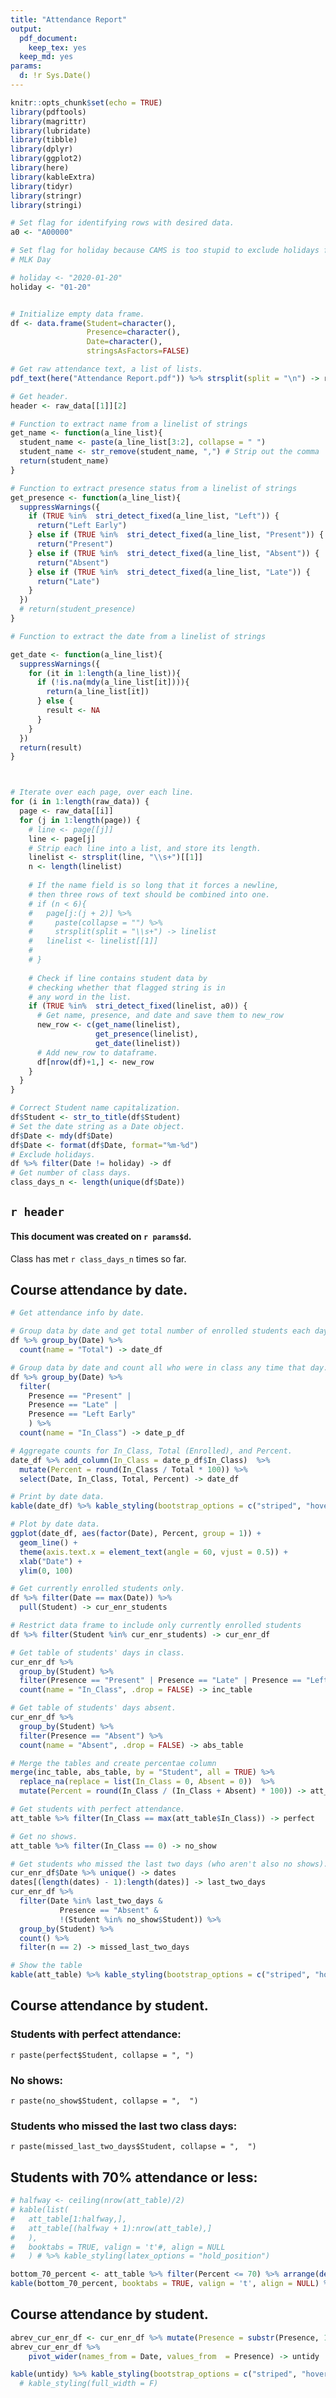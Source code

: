 ```yaml
---
title: "Attendance Report"
output:
  pdf_document: 
    keep_tex: yes
  keep_md: yes
params:
  d: !r Sys.Date()
---
```


```r
knitr::opts_chunk$set(echo = TRUE)
library(pdftools)
library(magrittr)
library(lubridate)
library(tibble)
library(dplyr)
library(ggplot2)
library(here)
library(kableExtra)
library(tidyr)
library(stringr)
library(stringi)

# Set flag for identifying rows with desired data.
a0 <- "A00000"

# Set flag for holiday because CAMS is too stupid to exclude holidays from reports.
# MLK Day

# holiday <- "2020-01-20"
holiday <- "01-20"


# Initialize empty data frame.
df <- data.frame(Student=character(), 
                 Presence=character(), 
                 Date=character(), 
                 stringsAsFactors=FALSE) 

# Get raw attendance text, a list of lists.
pdf_text(here("Attendance Report.pdf")) %>% strsplit(split = "\n") -> raw_data

# Get header.
header <- raw_data[[1]][2]

# Function to extract name from a linelist of strings
get_name <- function(a_line_list){
  student_name <- paste(a_line_list[3:2], collapse = " ")
  student_name <- str_remove(student_name, ",") # Strip out the comma
  return(student_name)
}

# Function to extract presence status from a linelist of strings
get_presence <- function(a_line_list){
  suppressWarnings({
    if (TRUE %in%  stri_detect_fixed(a_line_list, "Left")) {
      return("Left Early")
    } else if (TRUE %in%  stri_detect_fixed(a_line_list, "Present")) {
      return("Present")
    } else if (TRUE %in%  stri_detect_fixed(a_line_list, "Absent")) {
      return("Absent")
    } else if (TRUE %in%  stri_detect_fixed(a_line_list, "Late")) {
      return("Late")
    }
  })
  # return(student_presence)
}

# Function to extract the date from a linelist of strings

get_date <- function(a_line_list){
  suppressWarnings({
    for (it in 1:length(a_line_list)){
      if (!is.na(mdy(a_line_list[it]))){
        return(a_line_list[it])
      } else {
        result <- NA
      }
    }
  })
  return(result)
}



# Iterate over each page, over each line.
for (i in 1:length(raw_data)) {
  page <- raw_data[[i]]
  for (j in 1:length(page)) {
    # line <- page[[j]]
    line <- page[j]
    # Strip each line into a list, and store its length.
    linelist <- strsplit(line, "\\s+")[[1]]
    n <- length(linelist)
    
    # If the name field is so long that it forces a newline, 
    # then three rows of text should be combined into one.
    # if (n < 6){
    #   page[j:(j + 2)] %>%
    #     paste(collapse = "") %>% 
    #     strsplit(split = "\\s+") -> linelist
    #   linelist <- linelist[[1]]
    # 
    # }
    
    # Check if line contains student data by
    # checking whether that flagged string is in
    # any word in the list.
    if (TRUE %in%  stri_detect_fixed(linelist, a0)) {
      # Get name, presence, and date and save them to new_row
      new_row <- c(get_name(linelist), 
                   get_presence(linelist), 
                   get_date(linelist))
      # Add new_row to dataframe.
      df[nrow(df)+1,] <- new_row
    }
  }
}

# Correct Student name capitalization.
df$Student <- str_to_title(df$Student)
# Set the date string as a Date object.
df$Date <- mdy(df$Date)
df$Date <- format(df$Date, format="%m-%d")
# Exclude holidays.
df %>% filter(Date != holiday) -> df
# Get number of class days.
class_days_n <- length(unique(df$Date))
```

## `r header`

#### This document was created on `r params$d`.

Class has met `r class_days_n` times so far. 

## Course attendance by date.

```r
# Get attendance info by date.

# Group data by date and get total number of enrolled students each day.
df %>% group_by(Date) %>% 
  count(name = "Total") -> date_df

# Group data by date and count all who were in class any time that day.
df %>% group_by(Date) %>% 
  filter(
    Presence == "Present" | 
    Presence == "Late" | 
    Presence == "Left Early"
    ) %>% 
  count(name = "In_Class") -> date_p_df

# Aggregate counts for In_Class, Total (Enrolled), and Percent.
date_df %>% add_column(In_Class = date_p_df$In_Class)  %>% 
  mutate(Percent = round(In_Class / Total * 100)) %>% 
  select(Date, In_Class, Total, Percent) -> date_df

# Print by date data.
kable(date_df) %>% kable_styling(bootstrap_options = c("striped", "hover", "condensed", "responsive"))

# Plot by date data.
ggplot(date_df, aes(factor(Date), Percent, group = 1)) +
  geom_line() +
  theme(axis.text.x = element_text(angle = 60, vjust = 0.5)) +
  xlab("Date") +
  ylim(0, 100)
```


```r
# Get currently enrolled students only.
df %>% filter(Date == max(Date)) %>% 
  pull(Student) -> cur_enr_students

# Restrict data frame to include only currently enrolled students
df %>% filter(Student %in% cur_enr_students) -> cur_enr_df

# Get table of students' days in class.
cur_enr_df %>% 
  group_by(Student) %>% 
  filter(Presence == "Present" | Presence == "Late" | Presence == "Left Early") %>% 
  count(name = "In_Class", .drop = FALSE) -> inc_table

# Get table of students' days absent.
cur_enr_df %>%
  group_by(Student) %>%
  filter(Presence == "Absent") %>%
  count(name = "Absent", .drop = FALSE) -> abs_table

# Merge the tables and create percentae column
merge(inc_table, abs_table, by = "Student", all = TRUE) %>% 
  replace_na(replace = list(In_Class = 0, Absent = 0))  %>% 
  mutate(Percent = round(In_Class / (In_Class + Absent) * 100)) -> att_table

# Get students with perfect attendance.
att_table %>% filter(In_Class == max(att_table$In_Class)) -> perfect

# Get no shows.
att_table %>% filter(In_Class == 0) -> no_show

# Get students who missed the last two days (who aren't also no shows).
cur_enr_df$Date %>% unique() -> dates
dates[(length(dates) - 1):length(dates)] -> last_two_days
cur_enr_df %>% 
  filter(Date %in% last_two_days & 
           Presence == "Absent" & 
           !(Student %in% no_show$Student)) %>% 
  group_by(Student) %>% 
  count() %>% 
  filter(n == 2) -> missed_last_two_days

# Show the table
kable(att_table) %>% kable_styling(bootstrap_options = c("striped", "hover", "condensed", "responsive"))
```

## Course attendance by student.

### Students with perfect attendance:

`r paste(perfect$Student, collapse = ", ")`

### No shows:

`r paste(no_show$Student, collapse = ",  ")`

### Students who missed the last two class days:

`r paste(missed_last_two_days$Student, collapse = ",  ")`

<!-- \pagebreak -->

## Students with 70% attendance or less:


```r
# halfway <- ceiling(nrow(att_table)/2)
# kable(list(
#   att_table[1:halfway,],
#   att_table[(halfway + 1):nrow(att_table),]
#   ),
#   booktabs = TRUE, valign = 't'#, align = NULL
#   ) # %>% kable_styling(latex_options = "hold_position")

bottom_70_percent <- att_table %>% filter(Percent <= 70) %>% arrange(desc(Percent))
kable(bottom_70_percent, booktabs = TRUE, valign = 't', align = NULL) %>% kable_styling(bootstrap_options = c("striped", "hover", "condensed", "responsive"))
```


## Course attendance by student.

```r
abrev_cur_enr_df <- cur_enr_df %>% mutate(Presence = substr(Presence, 1, 2))
abrev_cur_enr_df %>% 
    pivot_wider(names_from = Date, values_from  = Presence) -> untidy

kable(untidy) %>% kable_styling(bootstrap_options = c("striped", "hover", "condensed", "responsive"))
  # kable_styling(full_width = F)

```